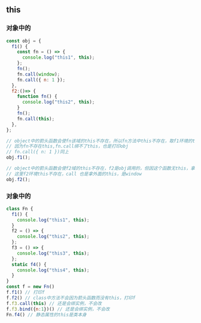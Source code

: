 ## this

### 对象中的

```javascript
const obj = {
  f1() {
    const fn = () => {
      console.log("this1", this);
    };
    fn();
    fn.call(window);
    fn.call({ n: 1 });
  },
  f2:()=> {
    function fn() {
      console.log("this2", this);
    }
    fn();
    fn.call(this);
  },
};

// object中的箭头函数会使fn该域的this不存在，所以fn方法中this不存在，取f1环境的this，这里打印obj
// 因为fn不存在this,fn.call绑不了this，也是打印obj
// fn.call({ n: 1 })同上
obj.f1();

// object中的箭头函数会使f2域的this不存在，f2是obj调用的，但因这个函数无this，拿外面的this，打印window
// 这里f2环境this不存在，call 也是拿外面的this，是window
obj.f2();
```

### 对象中的

```javascript
class Fn {
  f1() {
    console.log("this1", this);
  }
  f2 = () => {
    console.log("this2", this);
  };
  f3 = () => {
    console.log("this3", this);
  };
  static f4() {
    console.log("this4", this);
  }
}
const f = new Fn()
f.f1() // 打印f
f.f2() // class中方法不会因为箭头函数而没有this，打印f
f.f3.call(this) // 还是会绑实例，不会改
f.f3.bind({n:1})() // 还是会绑实例，不会改
Fn.f4() // 静态属性的this是类本身
```
